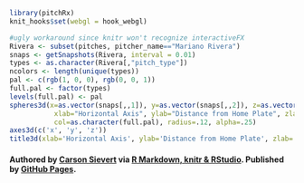 
```r
library(pitchRx)
knit_hooks$set(webgl = hook_webgl)
```

```r
#ugly workaround since knitr won't recognize interactiveFX
Rivera <- subset(pitches, pitcher_name=="Mariano Rivera")
snaps <- getSnapshots(Rivera, interval = 0.01)
types <- as.character(Rivera[,"pitch_type"])
ncolors <- length(unique(types))
pal <- c(rgb(1, 0, 0), rgb(0, 0, 1))
full.pal <- factor(types)
levels(full.pal) <- pal
spheres3d(x=as.vector(snaps[,,1]), y=as.vector(snaps[,,2]), z=as.vector(snaps[,,3]),
           xlab="Horizontal Axis", ylab="Distance from Home Plate", zlab="Height From Ground",
           col=as.character(full.pal), radius=.12, alpha=.25)
axes3d(c('x', 'y', 'z')) 
title3d(xlab='Horizontal Axis', ylab='Distance from Home Plate', zlab='Height From Ground')
```

#### Authored by <a href="http://cpsievert.github.com/home.html">Carson Sievert</a> via <a href="http://www.rstudio.com/ide/docs/authoring/using_markdown">R Markdown, knitr & RStudio</a>. Published by <a href="http://pages.github.com/">GitHub Pages</a>.